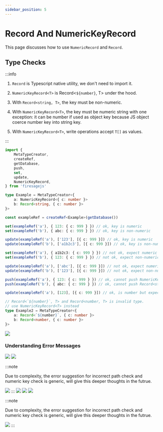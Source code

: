 ```yaml
---
sidebar_position: 5
---
```


# Record And NumericKeyRecord

This page discusses how to use `NumericRecord` and `Record`.


## Type Checks

:::info

1. `Record` is Typescript native utility, we don't need to import it.

2. `NumericKeyRecord<T>` is Record<`${number}`, T> under the hood.

3. With `Record<string, T>`, the key must be non-numeric.

4. With `NumericKeyRecord<T>`, the key must be numeric string with one exception: it can be number if used as object key because JS object coerce number key into string key.

5. With `NumericKeyRecord<T>`, write operations accept `T[]` as values.

:::

```ts
import {
	MetaTypeCreator,
	createRef,
	getDatabase,
	push,
	set,
	update,
	NumericKeyRecord,
} from 'firesagejs'

type Example = MetaTypeCreator<{
	a: NumericKeyRecord<{ c: number }>
	b: Record<string, { c: number }>
}>

const exampleRef = createRef<Example>(getDatabase())

set(exampleRef('a'), { 123: { c: 999 } }) // ok, key is numeric
set(exampleRef('b'), { abc: { c: 999 } }) // ok, key is non-numeric

update(exampleRef('a'), ['123'], [{ c: 999 }]) // ok, key is numeric
update(exampleRef('b'), ['a1b2c3'], [{ c: 999 }]) // ok, key is non-numeric

set(exampleRef('a'), { a1b2c3: { c: 999 } }) // not ok, expect numeric key
set(exampleRef('b'), { 123: { c: 999 } }) // not ok, expect non-numeric key

update(exampleRef('a'), ['abc'], [{ c: 999 }]) // not ok, expect numeric key
update(exampleRef('b'), ['123'], [{ c: 999 }]) // not ok, expect non-numeric key

push(exampleRef('a'), { 123: { c: 999 } }) // ok, cannot push NumericKeyRecord<T>
push(exampleRef('b'), { abc: { c: 999 } }) // ok, cannot push Record<string, T>

update(exampleRef('a'), [123], [{ c: 999 }]) // ok, is number but expect numeric string

// Record<`${number}`, T> and Record<number, T> is invalid type.
// use NumericKeyRecord<T> instead
type Example2 = MetaTypeCreator<{
	a: Record<`${number}`, { c: number }>
	b: Record<number, { c: number }>
}>
```

<Image
	src="/firesage/numeric1.png"
	text="how to use `NumericRecord` and `Record"
/>

### Understanding Error Messages

<Image src="/firesage/numeric2.png" text="expect numeric key" />

<Image src="/firesage/numeric3.png" text="expect non-numeric key" />

:::note

Due to complexity, the error suggestion for incorrect path check and numeric key check is generic,
will give this deeper thoughts in the futrue.

<Image src="/firesage/numeric4.png" text="expect numeric key" />
:::

<Image src="/firesage/numeric5.png" text="expect non-numeric key" />

<Image src="/firesage/numeric6.png" text="cannot push NumericKeyRecord<T>" />

<Image src="/firesage/numeric7.png" text="cannot push Record<string, T>" />

:::note

Due to complexity, the error suggestion for incorrect path check and numeric key check is generic,
will give this deeper thoughts in the futrue.

<Image
	src="/firesage/numeric8.png"
	text="received number but expect numeric string"
/>
:::
